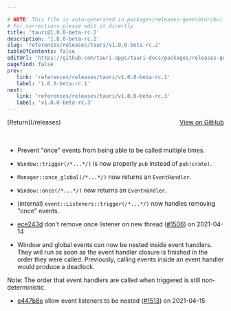 ```yaml
---

# NOTE: This file is auto-generated in packages/releases-generator/build.ts
# For corrections please edit it directly
title: 'tauri@1.0.0-beta-rc.2'
description: '1.0.0-beta-rc.2'
slug: 'references/releases/tauri/v1.0.0-beta-rc.2'
tableOfContents: false
editUrl: 'https://github.com/tauri-apps/tauri-docs/packages/releases-generator/build.ts'
pagefind: false
prev:
   link: 'references/releases/tauri/v1.0.0-beta-rc.1'
   label: '1.0.0-beta-rc.1'
next:
   link: 'references/releases/tauri/v1.0.0-beta-rc.3'
   label: 'v1.0.0-beta-rc.3'
---
```


			

<ReleaseSidebar slug="references/releases/tauri"  packageName="tauri" />

<div style="margin-bottom:3rem; display: flex; justify-content: space-between; align-items: center"><span>[Return](/releases)</span><span><a href="https://github.com/tauri-apps/tauri/releases/tag/tauri-v1.0.0-beta-rc.2">View on GitHub</a></span></div>

- Prevent &quot;once&quot; events from being able to be called multiple times.

- `Window::trigger(/*...*/)` is now properly `pub` instead of `pub(crate)`.

- `Manager::once_global(/*...*/)` now returns an `EventHandler`.

- `Window::once(/*...*/)` now returns an `EventHandler`.

- (internal) `event::Listeners::trigger(/*...*/)` now handles removing &quot;once&quot; events.

- [ece243d](https://www.github.com/tauri-apps/tauri/commit/ece243d17c9c3ef8d2ba8e3b25b872aa6ea0b6ab) don&#39;t remove once listener on new thread ([#1506](https://www.github.com/tauri-apps/tauri/pull/1506)) on 2021-04-14

- Window and global events can now be nested inside event handlers. They will run as soon
  as the event handler closure is finished in the order they were called. Previously, calling
  events inside an event handler would produce a deadlock.

Note: The order that event handlers are called when triggered is still non-deterministic.

- [e447b8e](https://www.github.com/tauri-apps/tauri/commit/e447b8e0e6198c8972bae25625bb409850cb686b) allow event listeners to be nested ([#1513](https://www.github.com/tauri-apps/tauri/pull/1513)) on 2021-04-15

